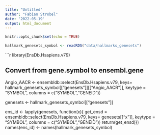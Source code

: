 ```yaml
---
title: "Untitled"
author: "Fabian Strobel"
date: '2022-05-19'
output: html_document
---
```


```r
knitr::opts_chunk$set(echo = TRUE)
```

```r
hallmark_genesets_symbol <- readRDS("data/hallmarks_genesets")
```

```r
library(EnsDb.Hsapiens.v79)

## Convert from gene.symbol to ensembl.gene
Angio_AACR <- ensembldb::select(EnsDb.Hsapiens.v79, keys= hallmark_genesets_symbol[["genesets"]][["Angio_AACR"]], keytype = "SYMBOL", columns = c("SYMBOL","GENEID"))

genesets <- hallmark_genesets_symbol[["genesets"]]

ens_id <- lapply(genesets, function(x){
get_ensd = ensembldb::select(EnsDb.Hsapiens.v79, keys= genesets[["x"]], keytype = "SYMBOL", columns = c("SYMBOL","GENEID"))
return(get_ensd)})
names(ens_id) <- names(hallmark_genesets_symbol)